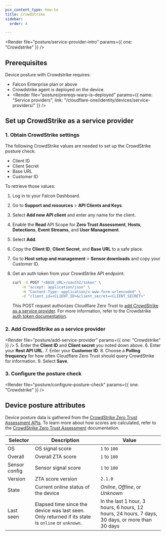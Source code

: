 ```yaml
---
pcx_content_type: how-to
title: CrowdStrike
sidebar:
  order: 4

---
```



<Render file="posture/service-provider-intro" params={{ one: "Crowdstrike" }} />

## Prerequisites

Device posture with Crowdstrike requires:

* Falcon Enterprise plan or above
* Crowdstrike agent is deployed on the device.
* <Render file="posture/prereqs-warp-is-deployed" params={{ name: "Service providers", link: "/cloudflare-one/identity/devices/service-providers/" }} />

## Set up CrowdStrike as a service provider

### 1. Obtain CrowdStrike settings

The following CrowdStrike values are needed to set up the CrowdStrike posture check:

* Client ID
* Client Secret
* Base URL
* Customer ID

To retrieve those values:

1. Log in to your Falcon Dashboard.
2. Go to **Support and resources** > **API Clients and Keys**.
3. Select **Add new API client** and enter any name for the client.
4. Enable the **Read** API Scope for **Zero Trust Assessment**, **Hosts**, **Detections**, **Event Streams**, and **User Management**.
5. Select **Add**.
6. Copy the **Client ID**, **Client Secret**, and **Base URL** to a safe place.
7. Go to **Host setup and management** > **Sensor downloads** and copy your Customer ID.
8. Get an auth token from your CrowdStrike API endpoint:

   ```bash
   curl -X POST "<BASE_URL>/oauth2/token" \
       -H "accept: application/json" \
       -H "Content-Type: application/x-www-form-urlencoded" \
       -d "client_id=<CLIENT_ID>&client_secret=<CLIENT_SECRET>"
   ```

   This POST request authorizes Cloudflare Zero Trust to [add CrowdStrike as a service provider](#2-add-crowdstrike-as-a-service-provider). For more information, refer to the Crowdstrike [auth token documentation](https://falcon.us-2.crowdstrike.com/documentation/93/oauth2-auth-token-apis).

### 2. Add CrowdStrike as a service provider

<Render file="posture/add-service-provider" params={{ one: "Crowdstrike" }} />
5. Enter the **Client ID** and **Client secret** you noted down above.
6. Enter your **Rest API URL**.
7. Enter your **Customer ID**.
8. Choose a **Polling frequency** for how often Cloudflare Zero Trust should query CrowdStrike for information.
9. Select **Save**.

<Render file="posture/test-posture-provider" />

### 3. Configure the posture check

<Render file="posture/configure-posture-check" params={{ one: "Crowdstrike" }} />

## Device posture attributes

Device posture data is gathered from the [CrowdStrike Zero Trust Assessment APIs](https://falcon.us-2.crowdstrike.com/documentation/156/zero-trust-assessment-apis). To learn more about how scores are calculated, refer to the [CrowdStrike Zero Trust Assessment](https://falcon.us-2.crowdstrike.com/documentation/138/zero-trust-assessment) documentation.

| Selector      | Description                                                                                       | Value                                                                                         |
| ------------- | ------------------------------------------------------------------------------------------------- | --------------------------------------------------------------------------------------------- |
| OS            | OS signal score                                                                                   | `1` to `100`                                                                                  |
| Overall       | Overall ZTA score                                                                                 | `1` to `100`                                                                                  |
| Sensor config | Sensor signal score                                                                               | `1` to `100`                                                                                  |
| Version       | ZTA score version                                                                                 | `2.1.0`                                                                                       |
| State         | Current online status of the device                                                               | *Online*, *Offline*, or *Unknown*                                                             |
| Last seen     | Elapsed time since the device was last seen. Only returned if its state is `online` or `unknown`. | In the last 1 hour, 3 hours, 6 hours, 12 hours, 24 hours, 7 days, 30 days, or more than 30 days |
